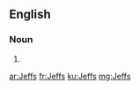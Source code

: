 ==English==

===Noun===
{{head|en|plural}}

# {{plural of|Jeff|lang=en}}

[[ar:Jeffs]]
[[fr:Jeffs]]
[[ku:Jeffs]]
[[mg:Jeffs]]